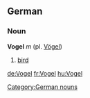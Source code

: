 ==German==
===Noun===
'''Vogel''' ''m'' (pl. [[Vögel]])
#[[bird]]

[[Category:German nouns]]

[[de:Vogel]]
[[fr:Vogel]]
[[hu:Vogel]]